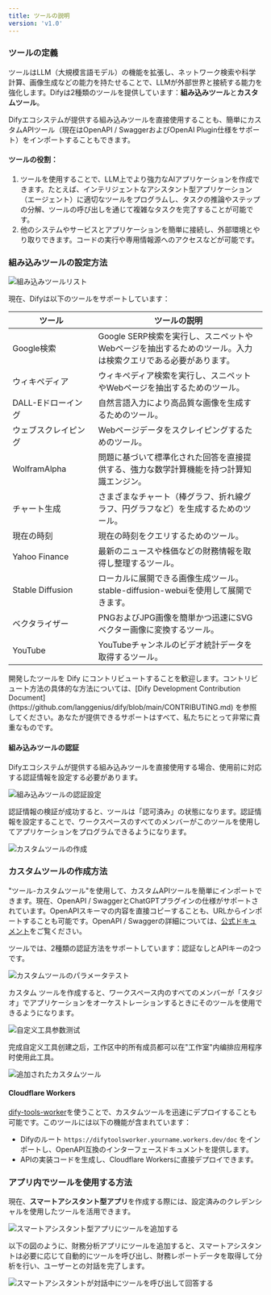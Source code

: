 ```yaml
---
title: ツールの説明
version: 'v1.0'
---
```


### ツールの定義

ツールはLLM（大規模言語モデル）の機能を拡張し、ネットワーク検索や科学計算、画像生成などの能力を持たせることで、LLMが外部世界と接続する能力を強化します。Difyは2種類のツールを提供しています：**組み込みツール**と**カスタムツール**。

Difyエコシステムが提供する組み込みツールを直接使用することも、簡単にカスタムAPIツール（現在はOpenAPI / SwaggerおよびOpenAI Plugin仕様をサポート）をインポートすることもできます。

#### ツールの役割：

1. ツールを使用することで、LLM上でより強力なAIアプリケーションを作成できます。たとえば、インテリジェントなアシスタント型アプリケーション（エージェント）に適切なツールをプログラムし、タスクの推論やステップの分解、ツールの呼び出しを通じて複雑なタスクを完了することが可能です。
2. 他のシステムやサービスとアプリケーションを簡単に接続し、外部環境とやり取りできます。コードの実行や専用情報源へのアクセスなどが可能です。

### 組み込みツールの設定方法

<Frame caption="組み込みツールリスト">
  <img src="../../img/first-party-tools.png" alt="組み込みツールリスト" />
</Frame>

現在、Difyは以下のツールをサポートしています：

<table><thead><tr><th width="154">ツール</th><th>ツールの説明</th></tr></thead><tbody><tr><td>Google検索</td><td>Google SERP検索を実行し、スニペットやWebページを抽出するためのツール。入力は検索クエリである必要があります。</td></tr><tr><td>ウィキペディア</td><td>ウィキペディア検索を実行し、スニペットやWebページを抽出するためのツール。</td></tr><tr><td>DALL-Eドローイング</td><td>自然言語入力により高品質な画像を生成するためのツール。</td></tr><tr><td>ウェブスクレイピング</td><td>Webページデータをスクレイピングするためのツール。</td></tr><tr><td>WolframAlpha</td><td>問題に基づいて標準化された回答を直接提供する、強力な数学計算機能を持つ計算知識エンジン。</td></tr><tr><td>チャート生成</td><td>さまざまなチャート（棒グラフ、折れ線グラフ、円グラフなど）を生成するためのツール。</td></tr><tr><td>現在の時刻</td><td>現在の時刻をクエリするためのツール。</td></tr><tr><td>Yahoo Finance</td><td>最新のニュースや株価などの財務情報を取得し整理するツール。</td></tr><tr><td>Stable Diffusion</td><td>ローカルに展開できる画像生成ツール。stable-diffusion-webuiを使用して展開できます。</td></tr><tr><td>ベクタライザー</td><td>PNGおよびJPG画像を簡単かつ迅速にSVGベクター画像に変換するツール。</td></tr><tr><td>YouTube</td><td>YouTubeチャンネルのビデオ統計データを取得するツール。</td></tr></tbody></table>

<Tip>
開発したツールを Dify にコントリビュートすることを歓迎します。コントリビュート方法の具体的な方法については、[Dify Development Contribution Document](https://github.com/langgenius/dify/blob/main/CONTRIBUTING.md) を参照してください。あなたが提供できるサポートはすべて、私たちにとって非常に貴重なものです。
</Tip>


#### 組み込みツールの認証

Difyエコシステムが提供する組み込みツールを直接使用する場合、使用前に対応する認証情報を設定する必要があります。

<Frame caption="組み込みツールの認証設定">
  <img src="../../img/configure-first-party-tool-api.png" alt="組み込みツールの認証設定" />
</Frame>

認証情報の検証が成功すると、ツールは「認可済み」の状態になります。認証情報を設定することで、ワークスペースのすべてのメンバーがこのツールを使用してアプリケーションをプログラムできるようになります。

<Frame caption="カスタムツールの作成">
  <img src="../../img/en-tools-create-customized-tools-1.png" alt="カスタムツールの作成" />
</Frame>

### カスタムツールの作成方法

"ツール-カスタムツール"を使用して、カスタムAPIツールを簡単にインポートできます。現在、OpenAPI / SwaggerとChatGPTプラグインの仕様がサポートされています。OpenAPIスキーマの内容を直接コピーすることも、URLからインポートすることも可能です。OpenAPI / Swaggerの詳細については、[公式ドキュメント](https://swagger.io/specification/)をご覧ください。

ツールでは、2種類の認証方法をサポートしています：認証なしとAPIキーの2つです。

<Frame caption="カスタムツールのパラメータテスト">
  <img src="../../img/en-tools-create-customized-tools-2.png" alt="カスタムツールのパラメータテスト" />
</Frame>

カスタム ツールを作成すると、ワークスペース内のすべてのメンバーが「スタジオ」でアプリケーションをオーケストレーションするときにそのツールを使用できるようになります。

<Frame caption="自定义工具参数测试">
  <img src="/user-guide/.gitbook/assets/image (199).png" alt="自定义工具参数测试" />
</Frame>

完成自定义工具创建之后，工作区中的所有成员都可以在"工作室"内编排应用程序时使用此工具。

<Frame caption="追加されたカスタムツール">
  <img src="../../img/en-tools-create-customized-tools-3.png" alt="追加されたカスタムツール" />
</Frame>

#### Cloudflare Workers

[dify-tools-worker](https://github.com/crazywoola/dify-tools-worker)を使うことで、カスタムツールを迅速にデプロイすることも可能です。このツールには以下の機能が含まれています：

* Difyのルート `https://difytoolsworker.yourname.workers.dev/doc` をインポートし、OpenAPI互換のインターフェースドキュメントを提供します。
* APIの実装コードを生成し、Cloudflare Workersに直接デプロイできます。

### アプリ内でツールを使用する方法

現在、**スマートアシスタント型アプリ**を作成する際には、設定済みのクレデンシャルを使用したツールを活用できます。

<Frame caption="スマートアシスタント型アプリにツールを追加する">
  <img src="../../img/use-tools-in-app.png" alt="スマートアシスタント型アプリにツールを追加する" />
</Frame>

以下の図のように、財務分析アプリにツールを追加すると、スマートアシスタントは必要に応じて自動的にツールを呼び出し、財務レポートデータを取得して分析を行い、ユーザーとの対話を完了します。

<Frame caption="スマートアシスタントが対話中にツールを呼び出して回答する">
  <img src="../../img/ai-using-tools-during-conversation.png" alt="スマートアシスタントが対話中にツールを呼び出して回答する" />
</Frame>

